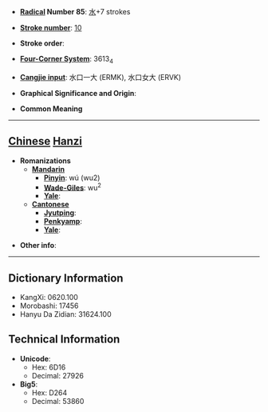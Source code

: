 * '''[[Wiktionary:Chinese radical index| Radical]] Number 85''': [[Wiktionary:Chinese radical index 水|水]]+7 strokes

* '''[[Wiktionary:Chinese total strokes index|Stroke number]]''': [[Wiktionary:Chinese total strokes index 10|10]]

* '''Stroke order''': 

* '''[[Wiktionary:Chinese four corner index|Four-Corner System]]''': 3613<sub>4</sub>

* '''[[Wiktionary:Chinese Cangjie index|Cangjie input]]''': 水口一大 (ERMK), 水口女大 (ERVK)

* '''Graphical Significance and Origin''': 

* '''Common Meaning'''

----

== [[Chinese]] [[Hanzi]] ==

* '''Romanizations'''
** '''[[Mandarin]]'''
*** '''[[Pinyin]]''': wú (wu2)
*** '''[[Wade-Giles]]''': wu<sup>2</sup>
*** '''[[Yale]]''': 
** '''[[Cantonese]]'''
*** '''[[Jyutping]]''':
*** '''[[Penkyamp]]''': 
*** '''[[Yale]]''': 

* '''Other info''': 

----

== Dictionary Information ==

* KangXi: 0620.100
* Morobashi: 17456
* Hanyu Da Zidian: 31624.100

== Technical Information ==

* '''Unicode''':
** Hex: 6D16
** Decimal: 27926
* '''Big5''':
** Hex: D264
** Decimal: 53860